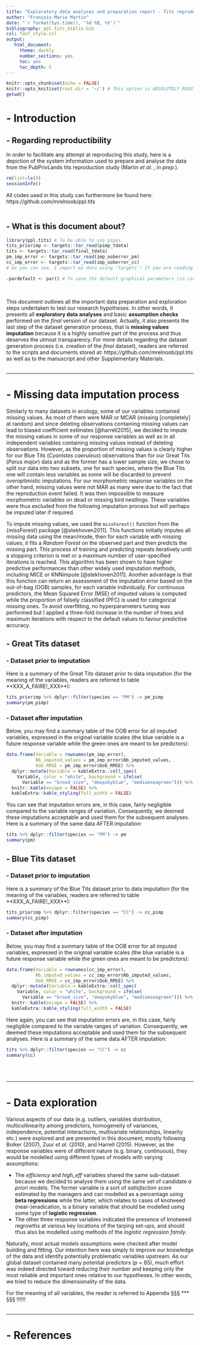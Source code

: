 ```yaml
---
title: "Exploratory data analyses and preparation report - Tits reproduction study, PubPrivLands project (Martin *et al.*, *in prep.*)"
author: "François-Marie Martin"
date: "`r format(Sys.time(), '%d %B, %Y')`"
bibliography: ppl.tits_biblio.bib
csl: fanf_style.csl
output:
   html_document:
     theme: darkly
     number_sections: yes
     toc: yes
     toc_depth: 5
---
```


```r
knitr::opts_chunk$set(echo = FALSE)
knitr::opts_knit$set(root.dir = '~/') # This option is ABSOLUTELY REQUIRED if I want this .Rmd report to work well with {target}! It sets the working directory to the root of the project and not to the folder where the .Rmd document is stored (by default, that is what RMarkdown does). So if I don't do that, RMarkdown and knitr won't be able to find de the 'target' objects I'm calling in my functions! Another solution would be to used 'setwd()' for each code chunk where I call for external files. 
getwd()
```

# - Introduction
## - Regarding reproductibility


In order to facilitate any attempt at reproducing this study, here is a depiction of the system information used to prepare and analyse the data from the PubPrivLands tits reproduction study (Martin *et al.* , *in prep.*).

```r
rm(list=ls())
sessionInfo()
```

All codes used in this study can furthermore be found here: https://github.com/mrelnoob/ppl.tits
\
\

## - What is this document about?  

```r
library(ppl.tits) # To be able to use pipes.
tits_priorimp <- targets::tar_read(pimp_tdata)
tits <- targets::tar_read(final_tdata)
pm_imp_error <- targets::tar_read(imp_ooberror_pm)
cc_imp_error <- targets::tar_read(imp_ooberror_cc)
# As you can see, I import my data using 'targets'! If you are reading this report and don't know what it is or how I created and stored them, you should read the README or the _devhistory.R files available at https://github.com/mrelnoob/ppl.tits. 

.pardefault <- par() # To save the default graphical parameters (in case I want to restore them).
```
\

This document outlines all the important data preparation and exploration steps undertaken to test our research hypotheses. In other words, it presents all **exploratory data analyses** and basic **assumption checks** performed on the *final* version of our dataset. Actually, it also presents the last step of the dataset generation process, that is **missing values imputation** because it is a highly sensitive part of the process and thus deserves the utmost transparency.
For more details regarding the dataset generation process (i.e. creation of the *final* dataset), readers are referred to the scripts and documents stored at: https://github.com/mrelnoob/ppl.tits as well as to the manuscript and other Supplementary Materials.
\
\

******

# - Missing data imputation process

Similarly to many datasets in ecology, some of our variables contained missing values. As most of them were MAR or MCAR (missing [completely] at random) and since deleting observations containing missing values can lead to biased coefficient estimates [@harrell2015], we decided to impute the missing values in some of our response variables as well as in all independent variables containing missing values instead of deleting observations. However, as the proportion of missing values is clearly higher for our Blue Tits (*Cyanistes caeruleus*) observations than for our Great Tits (*Parus major*) data and as the former has a lower sample size, we chose to split our data into two subsets, one for each species, where the Blue Tits one will contain less variables as some will be discarded to prevent overoptimistic imputations. 
For our morphometric response variables on the other hand, missing values were not MAR as many were due to the fact that the reproduction event failed. It was then impossible to measure morphometric variables on dead or missing bird nestlings. These variables were thus excluded from the following imputation process but will perhaps be imputed later if required.

To impute missing values, we used the `missForest()` function from the {missForest} package [@stekhoven2011]. This functions initially imputes all missing data using the mean/mode, then for each variable with missing values, it fits a *Random Forest* on the observed part and then predicts the missing part. This process of training and predicting repeats iteratively until a stopping criterion is met or a maximum number of user-specified iterations is reached. This algorithm has been shown to have higher predictive performances than other widely used imputation methods, including MICE or KNNimpute [@stekhoven2011].
Another advantage is that this function can return an assessment of the imputation error based on the out-of-bag (OOB) samples, for each variable individually. For continuous predictors, the Mean Squared Error (MSE) of imputed values is computed while the proportion of falsely classified (PFC) is used for categorical missing ones.
To avoid overfitting, no hyperparameters tuning was performed but I applied a three-fold increase in the number of trees and maximum iterations with respect to the default values to favour predictive accuracy. 



## - Great Tits dataset
### - Dataset prior to imputation

Here is a summary of the Great Tits dataset prior to data imputation (for the meaning of the variables, readers are referred to table **XXX_A_FAIRE!_XXX**):

```r
tits_priorimp %>% dplyr::filter(species == "PM") -> pm_pimp
summary(pm_pimp)
```

### - Dataset after imputation

Below, you may find a summary table of the OOB error for all imputed variables, expressed in the original variable scales (the blue variable is a future response variable while the green ones are meant to be predictors): 

```r
data.frame(Variable = rownames(pm_imp_error), 
           Nb_imputed_values = pm_imp_error$Nb_imputed_values, 
           Oob_RMSE = pm_imp_error$Oob_RMSE) %>%
  dplyr::mutate(Variable = kableExtra::cell_spec(
    Variable, color = "white", background = ifelse(
      Variable == "brood_size", "deepskyblue", "mediumseagreen"))) %>%
  knitr::kable(escape = FALSE) %>% 
  kableExtra::kable_styling(full_width = FALSE)
```

You can see that imputation errors are, in this case, fairly negligible compared to the variable ranges of variation. Consequently, we deemed these imputations acceptable and used them for the subsequent analyses.
Here is a summary of the same data AFTER imputation:
```r
tits %>% dplyr::filter(species == "PM") -> pm
summary(pm)
```



## - Blue Tits dataset
### - Dataset prior to imputation

Here is a summary of the Blue Tits dataset prior to data imputation (for the meaning of the variables, readers are referred to table **XXX_A_FAIRE!_XXX**):

```r
tits_priorimp %>% dplyr::filter(species == "CC") -> cc_pimp
summary(cc_pimp)
```

### - Dataset after imputation

Below, you may find a summary table of the OOB error for all imputed variables, expressed in the original variable scales (the blue variable is a future response variable while the green ones are meant to be predictors): 

```r
data.frame(Variable = rownames(cc_imp_error), 
           Nb_imputed_values = cc_imp_error$Nb_imputed_values, 
           Oob_RMSE = cc_imp_error$Oob_RMSE) %>%
  dplyr::mutate(Variable = kableExtra::cell_spec(
    Variable, color = "white", background = ifelse(
      Variable == "brood_size", "deepskyblue", "mediumseagreen"))) %>%
  knitr::kable(escape = FALSE) %>% 
  kableExtra::kable_styling(full_width = FALSE)
```

Here again, you can see that imputation errors are, in this case, fairly negligible compared to the variable ranges of variation. Consequently, we deemed these imputations acceptable and used them for the subsequent analyses.
Here is a summary of the same data AFTER imputation:
```r
tits %>% dplyr::filter(species == "CC") -> cc
summary(cc)
```
\
\

******

# - Data exploration

Various aspects of our data (e.g. outliers, variables distribution, multicollinearity among predictors, homogeneity of variances, independence, potential interactions, multivariate relationships, linearity etc.) were explored and are presented in this document, mostly following Bolker (2007), Zuur *et al.* (2010), and Harrell (2015). However, as the response variables were of different nature (e.g. binary, continuous), they would be modelled using different types of models with varying assumptions:

* The *efficiency* and *high_eff* variables shared the same sub-dataset because we decided to analyse them using the same set of candidate *a priori* models. The former variable is a sort of *satisfaction score* estimated by the managers and can modelled as a percentage using **beta regressions** while the latter, which relates to cases of knotweed (near-)eradication, is a binary variable that should be modelled using some type of **logistic regression**.
* The other three response variables indicated the presence of knotweed regrowths at various key locations of the tarping set-ups, and should thus also be modelled using methods of the *logistic regression family*.

Naturally, most actual models assumptions were checked after model building and fitting. Our intention here was simply to improve our knowledge of the data and identify potentially problematic variables upstream. As our global dataset contained many potential predictors (*p* = 85), much effort was indeed directed toward reducing their number and keeping only the most reliable and important ones relative to our hypotheses. In other words, we tried to reduce the dimensionality of the data. 

For the meaning of all variables, the reader is referred to Appendix §§§ *** §§§ !!!!!!
\
\

******
# - References
